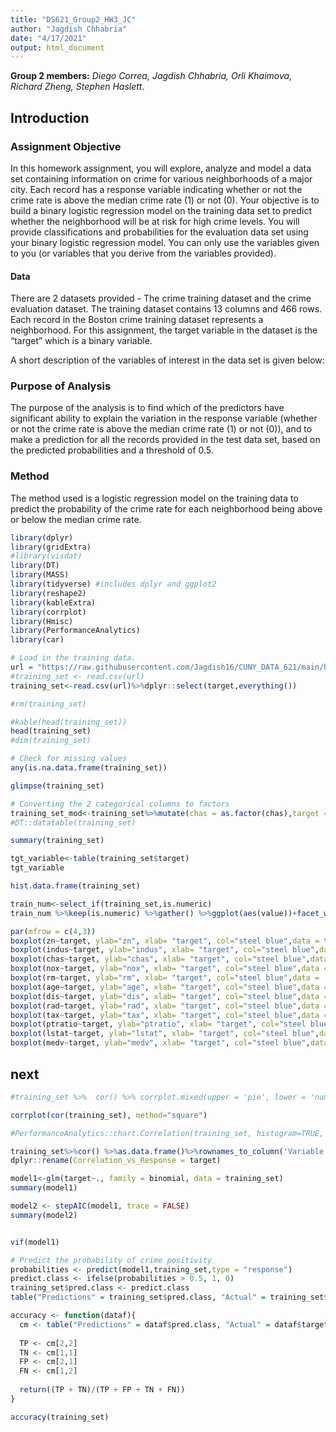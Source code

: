 ```yaml
---
title: "DS621_Group2_HW3_JC"
author: "Jagdish Chhabria"
date: "4/17/2021"
output: html_document
---
```


**Group 2 members:** _Diego Correa, Jagdish Chhabria, Orli Khaimova, Richard Zheng, Stephen Haslett_.

## Introduction

### Assignment Objective

In this homework assignment, you will explore, analyze and model a data set containing information on crime for various neighborhoods of a major city. Each record has a response variable indicating whether or not the crime rate is above the median crime rate (1) or not (0). Your objective is to build a binary logistic regression model on the training data set to predict whether the neighborhood will be at risk for high crime levels. You will provide classifications and probabilities for the evaluation data set using your binary logistic regression model. You can only use the variables given to you (or variables that you derive from the variables provided).

#### Data

There are 2 datasets provided - The crime training dataset and the crime evaluation dataset. The training dataset contains 13 columns and 466 rows. Each record in the Boston crime training dataset represents a neighborhood. For this assignment, the target variable in the dataset is the "target" which is a binary variable. 

A short description of the variables of interest in the data set is given below:



### Purpose of Analysis

The purpose of the analysis is to find which of the predictors have significant ability to explain the variation in the response variable (whether or not the crime rate is above the median crime rate (1) or not (0)), and to make a prediction for all the records provided in the test data set, based on the predicted probabilities and a threshold of 0.5.

### Method

The method used is a logistic regression model on the training data to predict the probability of the crime rate for each neighborhood being above or below the median crime rate. 

```r
library(dplyr)
library(gridExtra)
#library(visdat)
library(DT)
library(MASS)
library(tidyverse) #includes dplyr and ggplot2
library(reshape2)
library(kableExtra)
library(corrplot)
library(Hmisc)
library(PerformanceAnalytics)
library(car)

```


```r
# Load in the training data.
url = "https://raw.githubusercontent.com/Jagdish16/CUNY_DATA_621/main/homework 3/crime-training-data_modified.csv"
#training_set <- read.csv(url)
training_set<-read.csv(url)%>%dplyr::select(target,everything())

```

```r
#rm(training_set)
```


```r
#kable(head(training_set))
head(training_set)
#dim(training_set)
```

```r
# Check for missing values
any(is.na.data.frame(training_set))
```
```r
glimpse(training_set)
```


```r
# Converting the 2 categorical columns to factors
training_set_mod<-training_set%>%mutate(chas = as.factor(chas),target = as.factor(target))%>% dplyr::select(target, everything())
#DT::datatable(training_set)

```


```r

summary(training_set)

```

```r
tgt_variable<-table(training_set$target)
tgt_variable
```

```r
hist.data.frame(training_set)

```

```r
train_num<-select_if(training_set,is.numeric)
train_num %>%keep(is.numeric) %>%gather() %>%ggplot(aes(value))+facet_wrap(~ key, scales = "free") +   geom_density()

```

```r
par(mfrow = c(4,3))
boxplot(zn~target, ylab="zn", xlab= "target", col="steel blue",data = training_set)
boxplot(indus~target, ylab="indus", xlab= "target", col="steel blue",data =  training_set)
boxplot(chas~target, ylab="chas", xlab= "target", col="steel blue",data =  training_set)
boxplot(nox~target, ylab="nox", xlab= "target", col="steel blue",data =  training_set)
boxplot(rm~target, ylab="rm", xlab= "target", col="steel blue",data =  training_set)
boxplot(age~target, ylab="age", xlab= "target", col="steel blue",data =  training_set)
boxplot(dis~target, ylab="dis", xlab= "target", col="steel blue",data =  training_set)
boxplot(rad~target, ylab="rad", xlab= "target", col="steel blue",data =  training_set)
boxplot(tax~target, ylab="tax", xlab= "target", col="steel blue",data =  training_set)
boxplot(ptratio~target, ylab="ptratio", xlab= "target", col="steel blue",data =  training_set)
boxplot(lstat~target, ylab="lstat", xlab= "target", col="steel blue",data =  training_set)
boxplot(medv~target, ylab="medv", xlab= "target", col="steel blue",data =  training_set)
```




## next

```r

#training_set %>%  cor() %>% corrplot.mixed(upper = 'pie', lower = 'number', order = 'hclust', tl.col = "black")

corrplot(cor(training_set), method="square")

```

```r
#PerformanceAnalytics::chart.Correlation(training_set, histogram=TRUE, pch=19)

training_set%>%cor() %>%as.data.frame()%>%rownames_to_column('Variable')%>%
dplyr::rename(Correlation_vs_Response = target)


```


```r

model1<-glm(target~., family = binomial, data = training_set)
summary(model1)
```

```r
model2 <- stepAIC(model1, trace = FALSE)
summary(model2)
```
```r


```




```r
vif(model1)

```

```r
# Predict the probability of crime positivity
probabilities <- predict(model1,training_set,type = "response")
predict.class <- ifelse(probabilities > 0.5, 1, 0)
training_set$pred.class <- predict.class
table("Predictions" = training_set$pred.class, "Actual" = training_set$target)
```



```r
accuracy <- function(dataf){
  cm <- table("Predictions" = dataf$pred.class, "Actual" = dataf$target)
  
  TP <- cm[2,2]
  TN <- cm[1,1]
  FP <- cm[2,1]
  FN <- cm[1,2]
  
  return((TP + TN)/(TP + FP + TN + FN))
}

```



```r
accuracy(training_set)
```



```r

```

